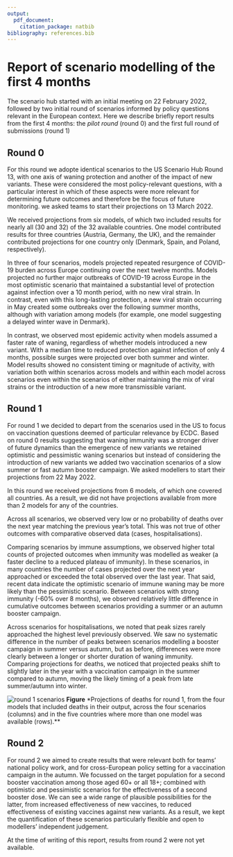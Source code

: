 ```yaml
---
output:
  pdf_document:
    citation_package: natbib
bibliography: references.bib  
---
```


# Report of scenario modelling of the first 4 months

The scenario hub started with an initial meeting on 22 February 2022, followed
by two initial round of scenarios informed by policy questions relevant in the
European context. Here we describe briefly report results from the first 4
months: the *pilot round* (round 0) and the first full round of submissions
(round 1)

## Round 0

For this round we adopte identical scenarios to the US Scenario Hub
Round 13, with one axis of waning protection and another of the impact of new
variants. These were considered the most policy-relevant questions, with a
particular interest in which of these aspects were more relevant for determining
future outcomes and therefore be the focus of future monitoring. we asked teams
to start their projections on 13 March 2022.

We received projections from six models, of which two included results for nearly all (30 and 32) of the 32
available countries. One model contributed results for three countries (Austria, Germany, the UK), and the
remainder contributed projections for one country only (Denmark, Spain, and Poland, respectively).

In three of four scenarios, models projected repeated resurgence of COVID-19 burden across Europe continuing
over the next twelve months. Models projected no further major outbreaks of COVID-19 across Europe in
the most optimistic scenario that maintained a substantial level of protection against infection over a 10
month period, with no new viral strain. In contrast, even with this long-lasting protection, a new viral strain
occurring in May created some outbreaks over the following summer months, although with variation among
models (for example, one model suggesting a delayed winter wave in Denmark).

In contrast, we observed most epidemic activity when models assumed a faster rate of waning, regardless
of whether models introduced a new variant. With a median time to reduced protection against infection
of only 4 months, possible surges were projected over both summer and winter. Model results showed no
consistent timing or magnitude of activity, with variation both within scenarios across models and within
each model across scenarios even within the scenarios of either maintaining the mix of viral strains or
the introduction of a new more transmissible variant.

## Round 1

For round 1 we decided to depart from the scenarios used in the US to focus on
vaccination questions deemed of particular relevance by ECDC. Based on round 0
results suggesting that waning immunity was a stronger driver of future dynamics
than the emergence of new variants we retained optimistic and pessimistic waning
scenarios but instead of considering the introduction of new variants we added
two vaccination scenarios of a slow summer or fast autumn booster campaign. We
asked modellers to start their projections from 22 May 2022. 

In this round we received projections from 6 models, of which one covered all
countries. As a result, we did not have projections available from more than 2
models for any of the countries.

Across all scenarios, we observed very low or no probability of deaths over the
next year matching the previous year's total. This was not true of other
outcomes with comparative observed data (cases, hospitalisations). 

Comparing scenarios by immune assumptions, we observed higher total counts of
projected outcomes when immunity was modelled as weaker (a faster decline to a
reduced plateau of immunity). In these scenarios, in many countries the number
of cases projected over the next year approached or exceeded the total observed
over the last year. That said, recent data indicate the optimistic scenario of
immune waning may be more likely than the pessimistic scenario. Between
scenarios with strong immunity (-60% over 8 months), we observed relatively
little difference in cumulative outcomes between scenarios providing a summer or
an autumn booster campaign. 

Across scenarios for hospitalisations, we noted that peak sizes rarely
approached the highest level previously observed. We saw no systematic
difference in the number of peaks between scenarios modelling a booster campaign
in summer versus autumn, but as before, differences were more clearly between a
longer or shorter duration of waning immunity. Comparing projections for deaths,
we noticed that projected peaks shift to slightly later in the year with a
vaccination campaign in the summer compared to autumn, moving the likely timing
of a peak from late summer/autumn into winter. 

![round 1 scenarios](images/plot-projections-1.png)
**Figure** *Projections of deaths for round 1, from the four models that
included deaths in their output, across the four scenarios (columns) and in the
five countries where more than one model was available (rows).**

## Round 2

For round 2 we aimed to create results that were relevant both for teams’
national policy work, and for cross-European policy setting for a vaccination
campaign in the autumn. We focussed on the target population for a second
booster vaccination among those aged 60+ or all 18+; combined with optimistic
and pessimistic scenarios for the effectiveness of a second booster dose. We can
see a wide range of plausible possibilities for the latter, from increased
effectiveness of new vaccines, to reduced effectiveness of existing vaccines
against new variants. As a result, we kept the quantification of these
scenarios particularly flexible and open to modellers’ independent judgement. 

At the time of writing of this report, results from round 2 were not yet available.
